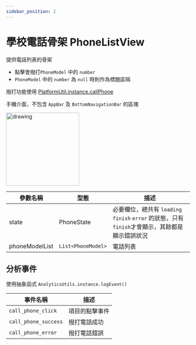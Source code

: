 ```yaml
---
sidebar_position: 2
---
```


# 學校電話骨架 PhoneListView

提供電話列表的骨架
  - 點擊會撥打`PhoneModel` 中的 `number`
  - `PhoneModel` 中的 `number` 為 `null` 時則作為標題區隔

撥打功能使用 [PlatformUtil.instance.callPhone](../api-utils/utils#callphone)

手機介面，不包含 `AppBar` 及 `BottomNavigationBar` 的區塊

<img src="../../img/scaffolds/phone/mobile.png" alt="drawing" width="200"/>


| 參數名稱                         | 型態                             | 描述                             |
| ------------------------------- | ------------------------------- | ------------------------------- |
| state | PhoneState | 必要欄位，總共有 `loading` `finish` `error` 的狀態，只有`finish`才會顯示，其餘都是顯示錯誤狀況 |
| phoneModelList | `List<PhoneModel>` | 電話列表 |

## 分析事件

使用抽象函式 `AnalyticsUtils.instance.logEvent()`

| 事件名稱                         | 描述                             |
| ------------------------------- | ------------------------------- |
| `call_phone_click` | 項目的點擊事件 |
| `call_phone_success` | 撥打電話成功 |
| `call_phone_error` | 撥打電話錯誤 |